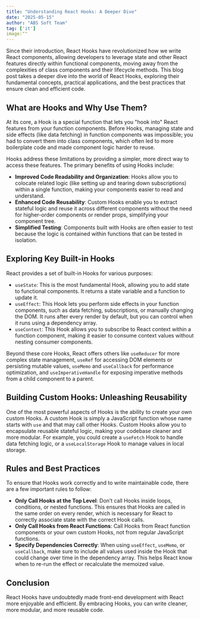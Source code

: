 ```yaml
---
title: "Understanding React Hooks: A Deeper Dive"
date: "2025-05-15"
author: "ABS Soft Team"
tag: ['it']
image:""
---
```


Since their introduction, React Hooks have revolutionized how we write React components, allowing developers to leverage state and other React features directly within functional components, moving away from the complexities of class components and their lifecycle methods. This blog post takes a deeper dive into the world of React Hooks, exploring their fundamental concepts, practical applications, and the best practices that ensure clean and efficient code.

## What are Hooks and Why Use Them?

At its core, a Hook is a special function that lets you "hook into" React features from your function components. Before Hooks, managing state and side effects (like data fetching) in function components was impossible; you had to convert them into class components, which often led to more boilerplate code and made component logic harder to reuse.

Hooks address these limitations by providing a simpler, more direct way to access these features. The primary benefits of using Hooks include:

- **Improved Code Readability and Organization**: Hooks allow you to colocate related logic (like setting up and tearing down subscriptions) within a single function, making your components easier to read and understand.
- **Enhanced Code Reusability**: Custom Hooks enable you to extract stateful logic and reuse it across different components without the need for higher-order components or render props, simplifying your component tree.
- **Simplified Testing**: Components built with Hooks are often easier to test because the logic is contained within functions that can be tested in isolation.

## Exploring Key Built-in Hooks

React provides a set of built-in Hooks for various purposes:

- `useState`: This is the most fundamental Hook, allowing you to add state to functional components. It returns a state variable and a function to update it.
- `useEffect`: This Hook lets you perform side effects in your function components, such as data fetching, subscriptions, or manually changing the DOM. It runs after every render by default, but you can control when it runs using a dependency array.
- `useContext`: This Hook allows you to subscribe to React context within a function component, making it easier to consume context values without nesting consumer components.

Beyond these core Hooks, React offers others like `useReducer` for more complex state management, `useRef` for accessing DOM elements or persisting mutable values, `useMemo` and `useCallback` for performance optimization, and `useImperativeHandle` for exposing imperative methods from a child component to a parent.

## Building Custom Hooks: Unleashing Reusability

One of the most powerful aspects of Hooks is the ability to create your own custom Hooks. A custom Hook is simply a JavaScript function whose name starts with `use` and that may call other Hooks. Custom Hooks allow you to encapsulate reusable stateful logic, making your codebase cleaner and more modular. For example, you could create a `useFetch` Hook to handle data fetching logic, or a `useLocalStorage` Hook to manage values in local storage.

## Rules and Best Practices

To ensure that Hooks work correctly and to write maintainable code, there are a few important rules to follow:

- **Only Call Hooks at the Top Level**: Don’t call Hooks inside loops, conditions, or nested functions. This ensures that Hooks are called in the same order on every render, which is necessary for React to correctly associate state with the correct Hook calls.
- **Only Call Hooks from React Functions**: Call Hooks from React function components or your own custom Hooks, not from regular JavaScript functions.
- **Specify Dependencies Correctly**: When using `useEffect`, `useMemo`, or `useCallback`, make sure to include all values used inside the Hook that could change over time in the dependency array. This helps React know when to re-run the effect or recalculate the memoized value.

## Conclusion

React Hooks have undoubtedly made front-end development with React more enjoyable and efficient. By embracing Hooks, you can write cleaner, more modular, and more reusable code.
